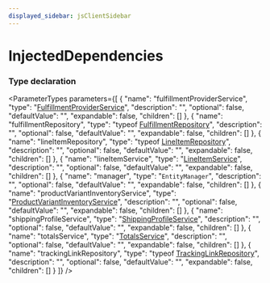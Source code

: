 ```yaml
---
displayed_sidebar: jsClientSidebar
---
```



# InjectedDependencies

### Type declaration

<ParameterTypes parameters={[
  {
    "name": "fulfillmentProviderService",
    "type": "[FulfillmentProviderService](../classes/internal.internal.FulfillmentProviderService.mdx)",
    "description": "",
    "optional": false,
    "defaultValue": "",
    "expandable": false,
    "children": []
  },
  {
    "name": "fulfillmentRepository",
    "type": "typeof [FulfillmentRepository](../../modules/internal.mdx#fulfillmentrepository)",
    "description": "",
    "optional": false,
    "defaultValue": "",
    "expandable": false,
    "children": []
  },
  {
    "name": "lineItemRepository",
    "type": "typeof [LineItemRepository](../../modules/internal.mdx#lineitemrepository)",
    "description": "",
    "optional": false,
    "defaultValue": "",
    "expandable": false,
    "children": []
  },
  {
    "name": "lineItemService",
    "type": "[LineItemService](../classes/internal.internal.LineItemService.mdx)",
    "description": "",
    "optional": false,
    "defaultValue": "",
    "expandable": false,
    "children": []
  },
  {
    "name": "manager",
    "type": "`EntityManager`",
    "description": "",
    "optional": false,
    "defaultValue": "",
    "expandable": false,
    "children": []
  },
  {
    "name": "productVariantInventoryService",
    "type": "[ProductVariantInventoryService](../classes/internal.internal.ProductVariantInventoryService.mdx)",
    "description": "",
    "optional": false,
    "defaultValue": "",
    "expandable": false,
    "children": []
  },
  {
    "name": "shippingProfileService",
    "type": "[ShippingProfileService](../classes/internal.internal.ShippingProfileService.mdx)",
    "description": "",
    "optional": false,
    "defaultValue": "",
    "expandable": false,
    "children": []
  },
  {
    "name": "totalsService",
    "type": "[TotalsService](../classes/internal.internal.TotalsService.mdx)",
    "description": "",
    "optional": false,
    "defaultValue": "",
    "expandable": false,
    "children": []
  },
  {
    "name": "trackingLinkRepository",
    "type": "typeof [TrackingLinkRepository](../../modules/internal.mdx#trackinglinkrepository)",
    "description": "",
    "optional": false,
    "defaultValue": "",
    "expandable": false,
    "children": []
  }
]} />

